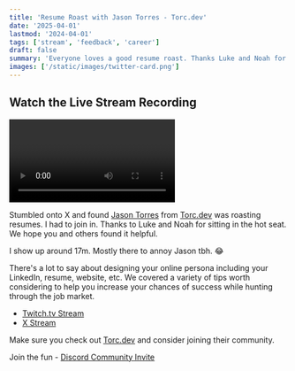 ```yaml
---
title: 'Resume Roast with Jason Torres - Torc.dev'
date: '2025-04-01'
lastmod: '2024-04-01'
tags: ['stream', 'feedback', 'career']
draft: false
summary: 'Everyone loves a good resume roast. Thanks Luke and Noah for letting us!'
images: ['/static/images/twitter-card.png']
---
```


## Watch the Live Stream Recording

<Video
  title="Resume Roast with Jason Torres - Torc.dev"
  url="https://player.twitch.tv/?video=2421234674&parent=www.dandigangi.com&startTime=17m3s&autoplay=true&muted=false"
/>

Stumbled onto X and found [Jason Torres](https://x.com/tasonjorres) from [Torc.dev](https://www.torc.dev) was roasting resumes. I had to join in. Thanks to Luke and Noah for sitting in the hot seat. We hope you and others found it helpful.

I show up around 17m. Mostly there to annoy Jason tbh. 😂

There's a lot to say about designing your online persona including your LinkedIn, resume, website, etc. We covered a variety of tips worth considering to help you increase your chances of success while hunting through the job market.

- [Twitch.tv Stream](https://www.twitch.tv/videos/2421234674)
- [X Stream](https://x.com/i/broadcasts/1eaJbWBvvzZxX)

Make sure you check out [Torc.dev](https://torc.dev) and consider joining their community.

Join the fun - [Discord Community Invite](https://discord.com/invite/E3NXKRjErh)
